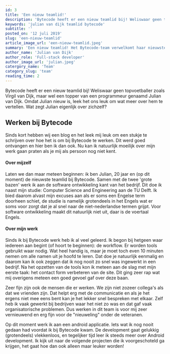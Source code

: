 ```yaml
---
id: 3
title: 'Een nieuw teamlid!'
description: 'Bytecode heeft er een nieuw teamlid bij! Weliswaar geen topvoetballer zoals Virgil van Dijk, maar wel een topper van een programmeur genaamd Julian van Dijk.'
keywords: 'julian van dijk teamlid bytecode'
subtitle: ''
posted_on: '12 juli 2019'
slug: 'een-nieuw-teamlid'
article_image_url: 'een-nieuw-teamlid.jpeg'
summary: 'Een nieuw teamlid! Het Bytecode-team verwelkomt haar nieuwste aanwinst: Julian van Dijk'
author_name: 'Julian van Dijk'
author_role: 'Full-stack developer'
author_image_url: 'julian.jpeg'
catergory_name: 'Team'
category_slug: 'team'
reading_time: 2
---
```


Bytecode heeft er een nieuw teamlid bij! Weliswaar geen topvoetballer zoals Virgil van Dijk, maar wel een topper van een programmeur genaamd Julian van Dijk. Omdat Julian nieuw is, leek het ons leuk om wat meer over hem te vertellen. Wat zegt Julian eigenlijk over zichzelf?

## Werken bij Bytecode

Sinds kort hebben wij een blog en het leek mij leuk om een stukje te schrijven over hoe het is om bij Bytecode te werken. Dit werd goed ontvangen en hier ben ik dan ook. Nu kan ik natuurlijk moeilijk over mijn werk gaan praten als je mij als persoon nog niet kent.

#### Over mijzelf

Laten we dan maar meteen beginnen: ik ben Julian, 20 jaar en (op dit moment) de nieuwste teamlid bij Bytecode. Samen met de twee 'grote bazen' werk ik aan de software ontwikkeling kant van het bedrijf. Dit doe ik naast mijn studie: Computer Science and Engineering aan de TU Delft. Ik bied daarom alvast mijn excuses aan als er soms een Engelse term doorheen schiet, de studie is namelijk grotendeels in het Engels wat er soms voor zorgt dat je al snel naar de niet-nederlandse termen grijpt. Voor software ontwikkeling maakt dit natuurlijk niet uit, daar is de voertaal Engels.

#### Over mijn werk

Sinds ik bij Bytecode werk heb ik al veel geleerd. Ik begon bij hetgeen waar iedereen aan begint (of hoort te beginnen): de workflow. Er worden tools gebruikt waar nodig. Wat heel handig is, maar je moet toch even 10 minuten nemen om alle namen uit je hoofd te leren. Dat doe je natuurlijk eenmalig en daarom kan ik ook zeggen dat ik nog nooit zo snel was ingewerkt in een bedrijf. Na het opzetten van de tools kon ik meteen aan de slag met mijn eerste taak: het contact form verbeteren van de site. Dit ging zeer rap wat mij overigens meteen een goed gevoel gaf over deze baan.

Zeer fijn zijn ook de mensen die er werken. We zijn niet zozeer collega's als dat we vrienden zijn. Dat helpt erg met de communicatie en als je het ergens niet mee eens bent kan je het lekker snel bespreken met elkaar. Zelf heb ik vaak gewerkt bij bedrijven waar het niet zo was en dat gaf vaak organisatorische problemen. Dus werken in dit team is voor mij zeer vernieuwend en erg fijn voor de "nieuweling" onder de veteranen.

Op dit moment werk ik aan een android applicatie. Iets wat ik nog nooit gedaan had voordat ik bij Bytecode kwam. De development gaat gelukkig (grotendeels) vlekkenloos, en tegelijker tijd leer ik steeds meer over Android development. Ik kijk uit naar de volgende projecten die ik voorgeschoteld ga krijgen, het gaat hoe dan ook alleen maar leuker worden!

